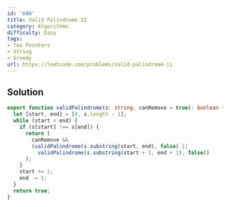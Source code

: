 ```yaml
---
id: '680'
title: Valid Palindrome II
category: Algorithms
difficulty: Easy
tags:
- Two Pointers
- String
- Greedy
url: https://leetcode.com/problems/valid-palindrome-ii
---
```


## Solution

```typescript filename="solution.ts" copy
export function validPalindrome(s: string, canRemove = true): boolean {
  let [start, end] = [0, s.length - 1];
  while (start < end) {
    if (s[start] !== s[end]) {
      return (
        canRemove &&
        (validPalindrome(s.substring(start, end), false) ||
          validPalindrome(s.substring(start + 1, end + 1), false))
      );
    }
    start += 1;
    end -= 1;
  }
  return true;
}
```

